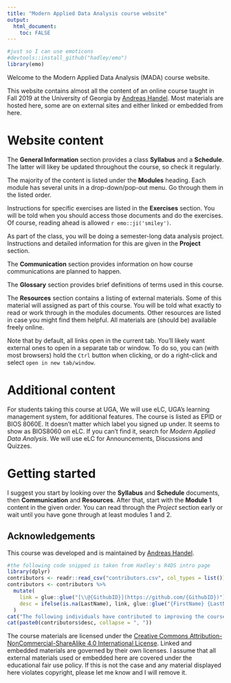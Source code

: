 ---
title: "Modern Applied Data Analysis course website"
output: 
  html_document:
    toc: FALSE
---

```{r, include = FALSE}
#just so I can use emoticons
#devtools::install_github("hadley/emo")
library(emo)
```


Welcome to the Modern Applied Data Analysis (MADA) course website.

This website contains almost all the content of an online course taught in Fall 2019 at the University of Georgia by [Andreas Handel](http://handelgroup.uga.edu/). Most materials are hosted here, some are on external sites and either linked or embedded from here.

# Website content

The __General Information__ section provides a class __Syllabus__ and a __Schedule__. The latter will likey be updated throughout the course, so check it regularly.

The majority of the content is listed under the __Modules__ heading. Each module has several units in a drop-down/pop-out menu. Go through them in the listed order.

Instructions for specific exercises are listed in the __Exercises__ section. You will be told when you should access those documents and do the exercises. Of course, reading ahead is allowed `r emo::ji('smiley')`.

As part of the class, you will be doing a semester-long data analysis project. Instructions and detailed information for this are given in the __Project__ section.

The __Communication__ section provides information on how course communications are planned to happen.

The __Glossary__ section provides brief definitions of terms used in this course. 

The __Resources__ section contains a listing of external materials. Some of this material will assigned as part of this course. You will be told what exactly to read or work through in the modules documents. Other resources are listed in case you might find them helpful. All materials are (should be) available freely online.

Note that by default, all links open in the current tab. You'll likely want external ones to open in a separate tab or window. To do so, you can (with most browsers) hold the `Ctrl` button when clicking, or do a right-click and select `open in new tab/window`.


# Additional content

For students taking this course at UGA, We will use eLC, UGA's learning management system, for additional features.
The course is listed as EPID or BIOS 8060E. It doesn't matter which label you signed up under. It seems to show as BIOS8060 on eLC. If you can't find it, search for _Modern Applied Data Analysis_. We will use eLC for Announcements, Discussions and Quizzes.

# Getting started

I suggest you start by looking over the __Syllabus__ and __Schedule__ documents, then __Communication__ and __Resources__. After that, start with the __Module 1__ content in the given order. You can read through the _Project_ section early or wait until you have gone through at least modules 1 and 2.

## Acknowledgements

This course was developed and is maintained by [Andreas Handel](http://handelgroup.uga.edu/).

```{r, results = "asis", echo = FALSE, message = FALSE, warning=FALSE}
#the following code snipped is taken from Hadley's R4DS intro page
library(dplyr)
contributors <- readr::read_csv("contributors.csv", col_types = list())
contributors <- contributors %>% 
  mutate(
    link = glue::glue("[\\@{GithubID}](https://github.com/{GithubID})"),
    desc = ifelse(is.na(LastName), link, glue::glue("{FirstName} {LastName} ({link})"))
  )
cat("The following individuals have contributed to improving the course:\n")
cat(paste0(contributors$desc, collapse = ", "))
```

The course materials are licensed under the [Creative Commons Attribution-NonCommercial-ShareAlike 4.0 International License](http://creativecommons.org/licenses/by-nc-sa/4.0/). Linked and embedded materials are governed by their own licenses. I assume that all external materials used or embedded here are covered under the educational fair use policy. If this is not the case and any material displayed here violates copyright, please let me know and I will remove it.


  
